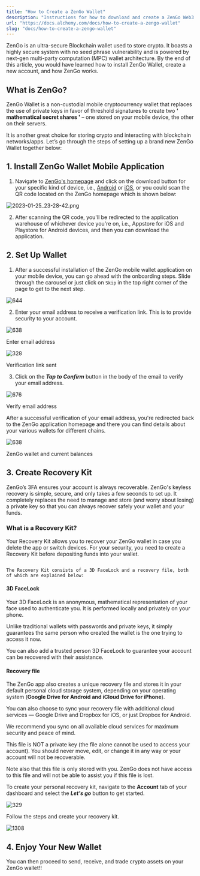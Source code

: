 ```yaml
---
title: "How to Create a ZenGo Wallet"
description: "Instructions for how to download and create a ZenGo Web3 wallet for Ethereum and other chains"
url: "https://docs.alchemy.com/docs/how-to-create-a-zengo-wallet"
slug: "docs/how-to-create-a-zengo-wallet"
---
```



ZenGo is an ultra-secure Blockchain wallet used to store crypto. It boasts a highly secure system with no seed phrase vulnerability and is powered by next-gen multi-party computation (MPC) wallet architecture. By the end of this article, you would have learned how to install ZenGo Wallet, create a new account, and how ZenGo works.

## What is ZenGo?

ZenGo Wallet is a non-custodial mobile cryptocurrency wallet that replaces the use of private keys in favor of threshold signatures to create two **' mathematical secret shares '** – one stored on your mobile device, the other on their servers.

It is another great choice for storing crypto and interacting with blockchain networks/apps. Let’s go through the steps of setting up a brand new ZenGo Wallet together below:

## 1. Install ZenGo Wallet Mobile Application

1. Navigate to [ZenGo's homepage](https://zengo.com/) and click on the download button for your specific kind of device, i.e., [Android](https://play.google.com/store/apps/details?id=com.zengo.wallet\&shortlink=8cf0f98d\&c=oth_zengo-website_site-android\&pid=oth_zengo-website\&af_channel=Other\&source_caller=ui\&pli=1) or [iOS](https://apps.apple.com/app/zengo-crypto-bitcoin-wallet/id1440147115?shortlink=66788ce\&c=oth_zengo-website_ios%20site\&pid=oth_zengo-website\&af_channel=Other\&source_caller=ui), or you could scan the QR code located on the ZenGo homepage which is shown below:

![](bf85c6e-2023-01-25_23-28-42.png "2023-01-25_23-28-42.png")

2. After scanning the QR code, you'll be redirected to the application warehouse of whichever device you're on, i.e., Appstore for iOS and Playstore for Android devices, and then you can download the application.

## 2. Set Up Wallet

1. After a successful installation of the ZenGo mobile wallet application on your mobile device, you can go ahead with the onboarding steps. Slide through the carousel or just click on `Skip` in the top right corner of the page to get to the next step.

![644](95b2c2d-WhatsApp_Image_2023-01-27_at_00.51.20.jpeg "WhatsApp Image 2023-01-27 at 00.51.20.jpeg")

2. Enter your email address to receive a verification link. This is to provide security to your account.

![638](0b1eb51-WhatsApp_Image_2023-01-27_at_00.51.20_1.jpeg "WhatsApp Image 2023-01-27 at 00.51.20 (1).jpeg")

Enter email address

![328](7b1de50-2023-01-27_2-26-37.png "2023-01-27_2-26-37.png")

Verification link sent

3. Click on the ***Tap to Confirm*** button in the body of the email to verify your email address.

![676](de3a6ec-gmail_ZenGo.jpeg "gmail ZenGo.jpeg")

Verify email address

After a successful verification of your email address, you're redirected back to the ZenGo application homepage and there you can find details about your various wallets for different chains.

![638](77f6498-Wallet.jpeg "Wallet.jpeg")

ZenGo wallet and current balances

## 3. Create Recovery Kit

ZenGo’s 3FA ensures your account is always recoverable. ZenGo's keyless recovery is simple, secure, and only takes a few seconds to set up. It completely replaces the need to manage and store (and worry about losing) a private key so that you can always recover safely your wallet and your funds.

### What is a Recovery Kit?

Your Recovery Kit allows you to recover your ZenGo wallet in case you delete the app or switch devices. For your security, you need to create a Recovery Kit before depositing funds into your wallet.

```
                                                                                                                                                                                                                                          The Recovery Kit consists of a 3D FaceLock and a recovery file, both of which are explained below:
```

#### 3D FaceLock

Your 3D FaceLock is an anonymous, mathematical representation of your face used to authenticate you. It is performed locally and privately on your phone.

Unlike traditional wallets with passwords and private keys, it simply guarantees the same person who created the wallet is the one trying to access it now.

You can also add a trusted person 3D FaceLock to guarantee your account can be recovered with their assistance.

#### Recovery file

The ZenGo app also creates a unique recovery file and stores it in your default personal cloud storage system, depending on your operating system (**Google Drive for Android and iCloud Drive for iPhone**).

You can also choose to sync your recovery file with additional cloud services — Google Drive and Dropbox for iOS, or just Dropbox for Android.

We recommend you sync on all available cloud services for maximum security and peace of mind.

This file is NOT a private key (the file alone cannot be used to access your account). You should never move, edit, or change it in any way or your account will not be recoverable.

<Info>
  Note also that this file is only stored with you. ZenGo does not have access to this file and will not be able to assist you if this file is lost.
</Info>

To create your personal recovery kit, navigate to the **Account** tab of your dashboard and select the ***Let's go*** button to get started.

![329](1fd3752-2023-01-27_2-04-26.png "2023-01-27_2-04-26.png")

Follow the steps and create your recovery kit.

![1308](fa4b35c-face_id.png "face id.png")

## 4. Enjoy Your New Wallet

You can then proceed to send, receive, and trade crypto assets on your ZenGo wallet!!
